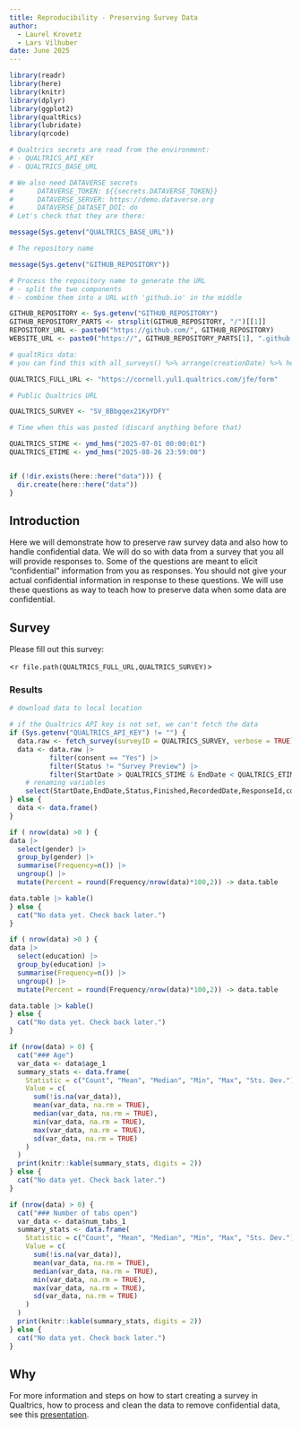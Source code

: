 ```yaml
---
title: Reproducibility - Preserving Survey Data
author:
  - Laurel Krovetz
  - Lars Vilhuber
date: June 2025
---
```


```r
library(readr)
library(here)
library(knitr)
library(dplyr)
library(ggplot2)
library(qualtRics)
library(lubridate)
library(qrcode)

# Qualtrics secrets are read from the environment:
# - QUALTRICS_API_KEY
# - QUALTRICS_BASE_URL

# We also need DATAVERSE secrets
#      DATAVERSE_TOKEN: ${{secrets.DATAVERSE_TOKEN}}
#      DATAVERSE_SERVER: https://demo.dataverse.org
#      DATAVERSE_DATASET_DOI: do
# Let's check that they are there:

message(Sys.getenv("QUALTRICS_BASE_URL"))

# The repository name

message(Sys.getenv("GITHUB_REPOSITORY"))

# Process the repository name to generate the URL
# - split the two components
# - combine them into a URL with 'github.io' in the middle

GITHUB_REPOSITORY <- Sys.getenv("GITHUB_REPOSITORY")
GITHUB_REPOSITORY_PARTS <- strsplit(GITHUB_REPOSITORY, "/")[[1]]
REPOSITORY_URL <- paste0("https://github.com/", GITHUB_REPOSITORY)
WEBSITE_URL <- paste0("https://", GITHUB_REPOSITORY_PARTS[1], ".github.io/", GITHUB_REPOSITORY_PARTS[2])

# qualtRics data:
# you can find this with all_surveys() %>% arrange(creationDate) %>% head()

QUALTRICS_FULL_URL <- "https://cornell.yul1.qualtrics.com/jfe/form"

# Public Qualtrics URL

QUALTRICS_SURVEY <- "SV_8Bbgqex21KyYDFY"

# Time when this was posted (discard anything before that)

QUALTRICS_STIME <- ymd_hms("2025-07-01 00:00:01")
QUALTRICS_ETIME <- ymd_hms("2025-08-26 23:59:00")


if (!dir.exists(here::here("data"))) {
  dir.create(here::here("data"))
}
```

::: {.panel-tabset}

## Introduction

Here we will demonstrate how to preserve raw survey data and also how to handle confidential data. We will do so with data from a  survey that you all will provide responses to. Some of the questions are meant to elicit "confidential" information from you as responses. You should not give your actual confidential information in response to these questions. We will use these questions as way to teach how to preserve data when some data are confidential. 


## Survey 

Please fill out this  survey:

<`r file.path(QUALTRICS_FULL_URL,QUALTRICS_SURVEY)`>

### Results
```r
# download data to local location

# if the Qualtrics API key is not set, we can't fetch the data
if (Sys.getenv("QUALTRICS_API_KEY") != "") {
  data.raw <- fetch_survey(surveyID = QUALTRICS_SURVEY, verbose = TRUE) 
  data <- data.raw |>
          filter(consent == "Yes") |>
          filter(Status != "Survey Preview") |>
          filter(StartDate > QUALTRICS_STIME & EndDate < QUALTRICS_ETIME) |>
    # renaming variables
    select(StartDate,EndDate,Status,Finished,RecordedDate,ResponseId,consent,age_1,gender,education,num_tabs_1,name_confidential,number_confidential)
} else {
  data <- data.frame()
}

```

```r

if ( nrow(data) >0 ) {
data |>
  select(gender) |>
  group_by(gender) |>
  summarise(Frequency=n()) |>
  ungroup() |>
  mutate(Percent = round(Frequency/nrow(data)*100,2)) -> data.table

data.table |> kable()
} else {
  cat("No data yet. Check back later.")
}
```

```r
if ( nrow(data) >0 ) {
data |>
  select(education) |>
  group_by(education) |>
  summarise(Frequency=n()) |>
  ungroup() |>
  mutate(Percent = round(Frequency/nrow(data)*100,2)) -> data.table

data.table |> kable()
} else {
  cat("No data yet. Check back later.")
}
```

```r
if (nrow(data) > 0) {
  cat("### Age")
  var_data <- data$age_1
  summary_stats <- data.frame(
    Statistic = c("Count", "Mean", "Median", "Min", "Max", "Sts. Dev."),
    Value = c(
      sum(!is.na(var_data)),
      mean(var_data, na.rm = TRUE),
      median(var_data, na.rm = TRUE),
      min(var_data, na.rm = TRUE),
      max(var_data, na.rm = TRUE),
      sd(var_data, na.rm = TRUE)
    )
  )
  print(knitr::kable(summary_stats, digits = 2))
} else {
  cat("No data yet. Check back later.")
}
```

```r
if (nrow(data) > 0) {
  cat("### Number of tabs open")
  var_data <- data$num_tabs_1
  summary_stats <- data.frame(
    Statistic = c("Count", "Mean", "Median", "Min", "Max", "Sts. Dev."),
    Value = c(
      sum(!is.na(var_data)),
      mean(var_data, na.rm = TRUE),
      median(var_data, na.rm = TRUE),
      min(var_data, na.rm = TRUE),
      max(var_data, na.rm = TRUE),
      sd(var_data, na.rm = TRUE)
    )
  )
  print(knitr::kable(summary_stats, digits = 2))
} else {
  cat("No data yet. Check back later.")
}
```

## Why

For more information and steps on how to start creating a survey in Qualtrics, how to process and clean the data to remove confidential data, see this [presentation](LINK TO PRESENTATION GOES HERE).

:::